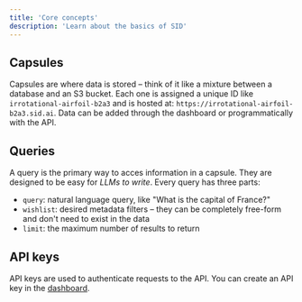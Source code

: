 ```yaml
---
title: 'Core concepts'
description: 'Learn about the basics of SID'
---
```

## Capsules
Capsules are where data is stored – think of it like a mixture between a database and an S3 bucket.
Each one is assigned a unique ID like `irrotational-airfoil-b2a3` and is hosted at: `https://irrotational-airfoil-b2a3.sid.ai`.
Data can be added through the dashboard or programmatically with the API.

## Queries
A query is the primary way to acces information in a capsule. 
They are designed to be easy for *LLMs to write*. 
Every query has three parts:
- `query`: natural language query, like "What is the capital of France?"
- `wishlist`: desired metadata filters – they can be completely free-form and don't need to exist in the data
- `limit`: the maximum number of results to return

## API keys
API keys are used to authenticate requests to the API. You can create an API key in the [dashboard](https://dashboard.sid.ai).